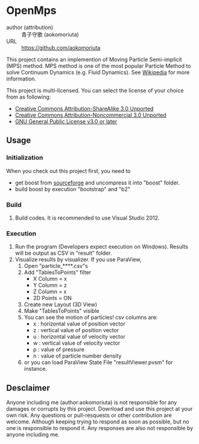 = OpenMps =
;author (attribution)
: 青子守歌 (aokomoriuta)
;URL
: https://github.com/aokomoriuta

This project contains an implemention of Moving Particle Semi-implicit (MPS) method.
MPS method is one of the most popular Particle Method to solve Continuum Dynamics (e.g. Fluid Dynamics). See [https://en.wikipedia.org/wiki/Moving_Particle_Semi-implicit_Method Wikipedia] for more information.

This project is multi-licensed.
You can select the license of your choice from as following:
* [http://creativecommons.org/licenses/by-sa/3.0/ Creative Commons Attribution-ShareAlike 3.0 Unported]
* [http://creativecommons.org/licenses/by-nc/3.0/ Creative Commons Attribution-Noncommercial 3.0 Unported]
* [http://www.gnu.org/licenses/gpl.html GNU General Public License v3.0 or later]

== Usage ==
=== Initialization ===
When you check out this project first, you need to
* get boost from [http://sourceforge.net/projects/boost/files/boost/ sourceforge] and uncompress it into "boost" folder.
* build boost by execution "bootstrap" and "b2"

=== Build ===
# Build codes. It is recommended to use Visual Studio 2012.

=== Execution ===
# Run the program (Developers expect execution on Windows). Results will be output as CSV in "result" folder.
# Visualize results by visualizer. If you use ParaView,
## Open "particle_****.csv"s
## Add "TablesToPoints" filter
##* X Column = x
##* Y Column = z
##* Z Column = x
##* 2D Points = ON
## Create new Layout (3D View)
## Make "TablesToPoints" visible
## You can see the motion of particles! csv columns are:
##* x : horizontal value of position vector
##* z : vertical value of position vector
##* u : horizontal value of velocity vector
##* w : vertical value of velocity vector
##* p : value of pressure
##* n : value of particle number density
## or you can load ParaView State File "resultViewer.pvsm" for instance.

== Desclaimer ==
Anyone including me (author:aokomoriuta) is not responsible for any damages or corrupts by this project. Download and use this project at your own risk.
Any questions or pull-resquests or other contribution are welcome. Although keeping trying to respond as soon as possible, but no one is responsible to respond it. Any responses are also not responsible by anyone including me.
